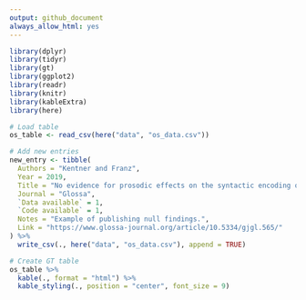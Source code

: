 ```yaml
---
output: github_document
always_allow_html: yes
---
```


```r
library(dplyr) 
library(tidyr)
library(gt)
library(ggplot2)
library(readr)
library(knitr)
library(kableExtra)
library(here)
```

```r
# Load table
os_table <- read_csv(here("data", "os_data.csv"))
```


```r
# Add new entries
new_entry <- tibble(
  Authors = "Kentner and Franz", 
  Year = 2019, 
  Title = "No evidence for prosodic effects on the syntactic encoding of complement clauses in German", 
  Journal = "Glossa", 
  `Data available` = 1, 
  `Code available` = 1, 
  Notes = "Example of publishing null findings.", 
  Link = "https://www.glossa-journal.org/article/10.5334/gjgl.565/"
) %>% 
  write_csv(., here("data", "os_data.csv"), append = TRUE)
```


```r
# Create GT table
os_table %>% 
  kable(., format = "html") %>% 
  kable_styling(., position = "center", font_size = 9)
```
